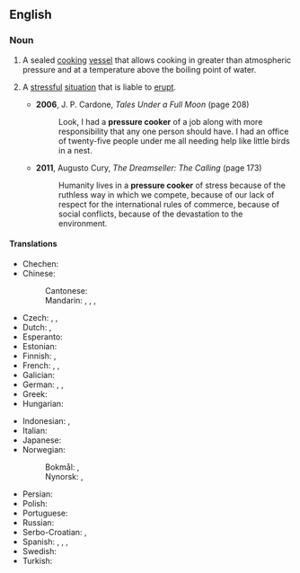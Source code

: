 {{also|pressure-cooker}}

==English==
{{wikipedia|pressure cooking}}

===Noun===
{{en-noun}}

# {{lb|en|cookware}} A sealed [[cook|cooking]] [[vessel]] that allows cooking in greater than atmospheric pressure and at a temperature above the boiling point of water.
# {{lb|en|figurative}} A [[stressful]] [[situation]] that is liable to [[erupt]].
#* '''2006''', J. P. Cardone, ''Tales Under a Full Moon'' (page 208)
#*: Look, I had a '''pressure cooker''' of a job along with more responsibility that any one person should have. I had an office of twenty-five people under me all needing help like little birds in a nest.
#* '''2011''', Augusto Cury, ''The Dreamseller: The Calling'' (page 173)
#*: Humanity lives in a '''pressure cooker''' of stress because of the ruthless way in which we compete, because of our lack of respect for the international rules of commerce, because of social conflicts, because of the devastation to the environment.

====Translations====
{{trans-top|cooking vessel}}
* Chechen: {{t-needed|ce}}
* Chinese:
*: Cantonese: {{t|yue|壓力煲|tr=aat3 lik6 bou1|sc=Hani}}
*: Mandarin: {{t+|cmn|高壓鍋|sc=Hani}}, {{t+|cmn|高压锅|tr=gāoyāguō|sc=Hani}}, {{t+|cmn|壓力鍋|sc=Hani}}, {{t+|cmn|压力锅|tr=yālìguō|sc=Hani}}
* Czech: {{t|cs|papiňák|m}}, {{t|cs|Papinův hrnec|m}}, {{t|cs|tlakový hrnec|m}}
* Dutch: {{t+|nl|hogedrukpan|f}}, {{t+|nl|snelkookpan|f}}
* Esperanto: {{t|eo|premmarmito}}
* Estonian: {{t|et|kiirkeedupott}}
* Finnish: {{t|fi|painekattila}}, {{t|fi|painekeitin}}
* French: {{t+|fr|cocotte-minute|f}}, {{t+|fr|autocuiseur|m}}, {{t+|fr|marmite à pression}}
* Galician: {{t+|gl|ola de presión|f}}
* German: {{t+|de|Dampfkochtopf|m}}, {{t+|de|Schnellkochtopf|m}}, {{t|de|Dampfdrucktopf|m}}
* Greek: {{t|el|χύτρα ταχύτητας|f}}
* Hungarian: {{t+|hu|kukta}}
{{trans-mid}}
* Indonesian: {{t+|id|presto}} {{qualifier|colloquial}}, {{t|id|panci tekan}}
* Italian: {{t|it|pentola a pressione|f}}
* Japanese: {{t|ja|圧力鍋|tr=あつりょくなべ, atsuryoku nabe|sc=Jpan}}
* Norwegian:
*: Bokmål: {{t|nb|trykkoker|m}}, {{t|nb|trykk-koker|m}}
*: Nynorsk: {{t|nn|trykkokar|m}}, {{t|nn|trykk-kokar|m}}
* Persian: {{t+|fa|زودپز|tr=zudpaz}}
* Polish: {{t|pl|szybkowar|m}}
* Portuguese: {{t|pt|panela de pressão|f}}
* Russian: {{t+|ru|скорова́рка|f}}
* Serbo-Croatian: {{t|sh|pretis lonac|m}}, {{t|sh|претис лонац|m|tr=pretis lonac|sc=Cyrl}}
* Spanish: {{t+|es|marmita|f}}, {{t|es|olla de presión|f}}, {{t+|es|olla a presión|f}}, {{t|es|olla express|f}} {{qualifier|Mexico, Spain}}
* Swedish: {{t|sv|tryckkokare|c}}
* Turkish: {{t+|tr|düdüklü tencere}}
{{trans-bottom}}